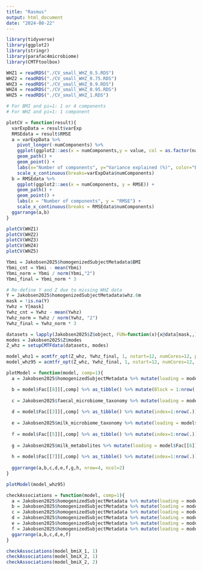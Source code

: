 ```yaml
---
title: "Rasmus"
output: html_document
date: "2024-08-22"
---
```


```r
library(tidyverse)
library(ggplot2)
library(stringr)
library(parafac4microbiome)
library(CMTFtoolbox)
```

```r
WHZ1 = readRDS("./CV_small_WHZ_0.5.RDS")
WHZ2 = readRDS("./CV_small_WHZ_0.75.RDS")
WHZ3 = readRDS("./CV_small_WHZ_0.9.RDS")
WHZ4 = readRDS("./CV_small_WHZ_0.95.RDS")
WHZ5 = readRDS("./CV_small_WHZ_1.RDS")

# For BMI and pi=1: 1 or 4 components
# For WHZ and pi=1: 1 component
```

```r
plotCV = function(result){
  varExpData = result$varExp
  RMSEdata = result$RMSE
  a = varExpData %>%
    pivot_longer(-numComponents) %>%
    ggplot(ggplot2::aes(x = numComponents,y = value, col = as.factor(name))) +
    geom_path() +
    geom_point() +
    labs(x="Number of components", y="Variance explained (%)", color="Block") +
    scale_x_continuous(breaks=varExpData$numComponents)
  b = RMSEdata %>%
    ggplot(ggplot2::aes(x = numComponents, y = RMSE)) +
    geom_path() +
    geom_point() +
    labs(x = "Number of components", y = "RMSE") +
    scale_x_continuous(breaks = RMSEdata$numComponents)
  ggarrange(a,b)
}

plotCV(WHZ1)
plotCV(WHZ2)
plotCV(WHZ3)
plotCV(WHZ4)
plotCV(WHZ5)
```

```r

Ybmi = Jakobsen2025$homogenizedSubjectMetadata$BMI
Ybmi_cnt = Ybmi - mean(Ybmi)
Ybmi_norm = Ybmi / norm(Ybmi,"2")
Ybmi_final = Ybmi_norm * 3

# Re-define Y and Z due to missing WHZ data
Y = Jakobsen2025$homogenizedSubjectMetadata$whz.6m
mask = !is.na(Y)
Ywhz = Y[mask]
Ywhz_cnt = Ywhz - mean(Ywhz)
Ywhz_norm = Ywhz / norm(Ywhz, "2")
Ywhz_final = Ywhz_norm * 3

datasets = lapply(Jakobsen2025$Z$object, FUN=function(x){x@data[mask,,]})
modes = Jakobsen2025$Z$modes
Z_whz = setupCMTFdata(datasets, modes)
```

```r
model_whz1 = acmtfr_opt(Z_whz, Ywhz_final, 1, nstart=12, numCores=12, pi=1, method="L-BFGS")
model_whz95 = acmtfr_opt(Z_whz, Ywhz_final, 1, nstart=12, numCores=12, pi=0.95, method="L-BFGS")
```

```r

plotModel = function(model, comp=1){
  a = Jakobsen2025$homogenizedSubjectMetadata %>% mutate(loading = model$Fac[[1]][,comp]) %>% arrange(BMI.group) %>% mutate(index=1:nrow(.)) %>% ggplot(aes(x=index,y=loading,fill=as.factor(BMI.group))) + geom_bar(stat="identity") + theme(legend.position = "na")

  b = model$Fac[[8]][,comp] %>% as_tibble() %>% mutate(Block = 1:nrow(.)) %>% ggplot(aes(x=Block,y=value)) + geom_bar(stat="identity") + ylab(expression(lambda))
  
  c = Jakobsen2025$faecal_microbiome_taxonomy %>% mutate(loading = model$Fac[[2]][,comp]) %>% arrange(V3) %>% mutate(index=1:nrow(.)) %>% ggplot(aes(x=index,y=loading,fill=as.factor(V3))) + geom_bar(stat="identity") + theme(legend.position = "na")
  
  d = model$Fac[[3]][,comp] %>% as_tibble() %>% mutate(index=1:nrow(.)) %>% ggplot(aes(x=index,y=value)) + geom_line() + geom_point()
  
  e = Jakobsen2025$milk_microbiome_taxonomy %>% mutate(loading = model$Fac[[4]][,comp]) %>% arrange(V3) %>% mutate(index=1:nrow(.)) %>% ggplot(aes(x=index,y=loading,fill=as.factor(V3))) + geom_bar(stat="identity") + theme(legend.position = "na")
  
  f = model$Fac[[5]][,comp] %>% as_tibble() %>% mutate(index=1:nrow(.)) %>% ggplot(aes(x=index,y=value)) + geom_line() + geom_point()
  
  g = Jakobsen2025$milk_metabolites %>% mutate(loading = model$Fac[[6]][,comp]) %>% arrange(X) %>% mutate(index=1:nrow(.)) %>% ggplot(aes(x=index,y=loading)) + geom_bar(stat="identity") + theme(legend.position = "na")
  
  h = model$Fac[[7]][,comp] %>% as_tibble() %>% mutate(index=1:nrow(.)) %>% ggplot(aes(x=index,y=value)) + geom_line() + geom_point()
  
  ggarrange(a,b,c,d,e,f,g,h, nrow=4, ncol=2)
}

plotModel(model_whz95)

```

```r
checkAssociations = function(model, comp=1){
  a = Jakobsen2025$homogenizedSubjectMetadata %>% mutate(loading = model$Fac[[1]][,comp]) %>% ggplot(aes(x=loading,y=BMI)) + geom_point() + stat_cor()
  b = Jakobsen2025$homogenizedSubjectMetadata %>% mutate(loading = model$Fac[[1]][,comp]) %>% ggplot(aes(x=as.factor(BMI.group),y=loading)) + geom_boxplot()
  c = Jakobsen2025$homogenizedSubjectMetadata %>% mutate(loading = model$Fac[[1]][,comp]) %>% ggplot(aes(x=loading,y=whz.6m)) + geom_point() + stat_cor()
  d = Jakobsen2025$homogenizedSubjectMetadata %>% mutate(loading = model$Fac[[1]][,comp]) %>% filter(C.section != "NA") %>% ggplot(aes(x=as.factor(C.section),y=loading)) + geom_boxplot() + stat_compare_means()
  e = Jakobsen2025$homogenizedSubjectMetadata %>% mutate(loading = model$Fac[[1]][,comp]) %>% filter(Secretor != "NA") %>% ggplot(aes(x=as.factor(Secretor),y=loading)) + geom_boxplot() + stat_compare_means()
  f = Jakobsen2025$homogenizedSubjectMetadata %>% mutate(loading = model$Fac[[1]][,comp]) %>% filter(Lewis != "NA") %>% ggplot(aes(x=as.factor(Lewis),y=loading)) + geom_boxplot() + stat_compare_means()
  ggarrange(a,b,c,d,e,f)
}

checkAssociations(model_bmiX_1, 1)
checkAssociations(model_bmiX_2, 1)
checkAssociations(model_bmiX_2, 2)
```
